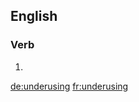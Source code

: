 ==English==

===Verb===
{{head|en|present participle}}

# {{present participle of|underuse|lang=en}}

[[de:underusing]]
[[fr:underusing]]